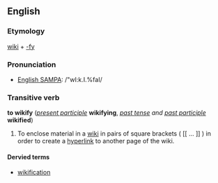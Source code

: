 ==English==
===Etymology===
[[wiki]] + [[-fy]]

===Pronunciation===
*[[w:SAMPA chart for English|English SAMPA]]: /"wI:k.I.%faI/

===Transitive verb===
'''to wikify''' (''[[present participle]]'' '''wikifying''', ''[[past tense]] and [[past participle]]'' '''wikified''')

#To enclose material in a [[wiki]] in pairs of square brackets ( <nowiki>[[ ... ]]</nowiki> ) in order to create a [[hyperlink]] to another page of the wiki.

====Dervied terms====
*[[wikification]]